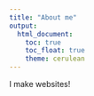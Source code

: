 ```yaml
---
title: "About me"
output: 
  html_document:
    toc: true
    toc_float: true
    theme: cerulean
---
```



I make websites!


